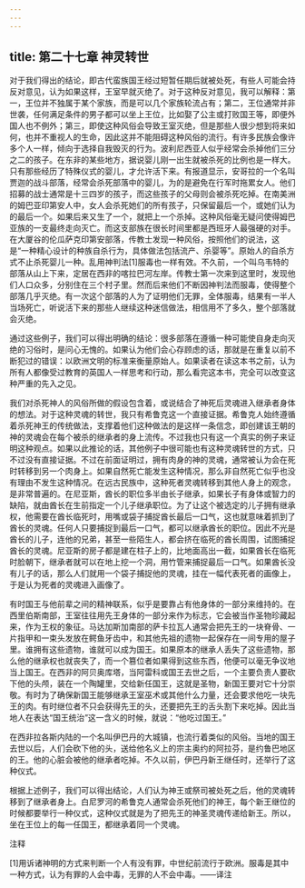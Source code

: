```yaml
---
---
---
```

title: 第二十七章 神灵转世
---




对于我们得出的结论，即古代蛮族国王经过短暂任期后就被处死，有些人可能会持反对意见，认为如果这样，王室早就灭绝了。对于这种反对意见，我可以解释：第一，王位并不独属于某个家族，而是可以几个家族轮流占有；第二，王位通常并非世袭，任何满足条件的男子都可以坐上王位，比如娶了公主或打败国王等，即便外国人也不例外；第三，即使这种风俗会导致王室灭绝，但是那些人很少想到将来如何，也并不重视人的生命，因此这并不能阻碍这种风俗的流行。有许多民族会像许多个人一样，倾向于选择自我毁灭的行为。波利尼西亚人似乎经常会杀掉他们三分之二的孩子。在东非的某些地方，据说婴儿刚一出生就被杀死的比例也是一样大。只有那些经历了特殊仪式的婴儿，才允许活下来。有报道显示，安哥拉的一个名叫贾迦的战斗部落，经常会杀死部落中的婴儿，为的是避免在行军时拖累女人。他们招募的战士通常是十三四岁的孩子，而这些孩子的父母则会被杀死吃掉。在南美洲的姆巴亚印第安人中，女人会杀死她们的所有孩子，只保留最后一个，或她们认为的最后一个。如果后来又生了一个，就把上一个杀掉。这种风俗毫无疑问使得姆巴亚族的一支最终走向灭亡。而这支部族在很长时间里都是西班牙人最强硬的对手。在大厦谷的伦瓜萨克印第安部落，传教士发现一种风俗，按照他们的说法，这是“一种精心设计的种族自杀行为，具体做法包括流产、杀婴等”。原始人的自杀方式不止杀死婴儿一种。乱用神判法[1]服毒也一样有效。不久前，一个叫乌韦特的部落从山上下来，定居在西非的喀拉巴河左岸。传教士第一次来到这里时，发现他们人口众多，分别住在三个村子里。然而后来他们不断因神判法而服毒，使得整个部落几乎灭绝。有一次这个部落的人为了证明他们无罪，全体服毒，结果有一半人当场死亡，听说活下来的那些人继续这种迷信做法，相信用不了多久，整个部落就会灭绝。

通过这些例子，我们可以得出明确的结论：很多部落在遵循一种可能使自身走向灭绝的习俗时，是问心无愧的。如果认为他们会心存顾虑的话，那就是在重复以前不断犯过的错误：以欧洲文明的标准来衡量原始人。如果读者在读这本书之前，认为所有人都像受过教育的英国人一样思考和行动，那么看完这本书，完全可以改变这种严重的先入之见。

我们对杀死神人的风俗所做的假设包含着，或说结合了神死后灵魂进入继承者身体的想法。对于这种灵魂的转世，我只有希鲁克这一个直接证据。希鲁克人始终遵循着杀死神王的传统做法，支撑着他们这种做法的是这样一条信念，即创建该王朝的神的灵魂会在每个被杀的继承者的身上流传。不过我也只有这一个真实的例子来证明这种观点。如果以此推论的话，其他例子中很可能也有这种灵魂转世的方式，只不过没有直接证据。不过在前面证明过，拥有肉身的神的灵魂，通常被认为会在死时转移到另一个肉身上。如果自然死亡能发生这种情况，那么非自然死亡似乎也没有理由不发生这种情况。在远古民族中，这种死者灵魂转移到其他人身上的观念，是非常普遍的。在尼亚斯，酋长的职位多半由长子继承，如果长子有身体或智力的缺陷，就由酋长在生前指定一个儿子继承职位。为了让这个被选定的儿子拥有继承权，他需要在酋长临死时，用嘴或袋子捕捉酋长最后一口气，这也就意味着抓到了酋长的灵魂。任何人只要捕捉到最后一口气，都可以继承酋长的职位。因此不光是酋长的儿子，连他的兄弟，甚至一些陌生人，都会挤在临死的酋长周围，试图捕捉酋长的灵魂。尼亚斯的房子都是建在柱子上的，比地面高出一截，如果酋长在临死时脸朝下，继承者就可以在地上挖一个洞，用竹管来捕捉最后一口气。如果酋长没有儿子的话，那么人们就用一个袋子捕捉他的灵魂，挂在一幅代表死者的画像上，于是认为死者的灵魂进入画像了。

有时国王与他前辈之间的精神联系，似乎是要靠占有他身体的一部分来维持的。在西里伯斯南部，王室往往用先王身体的一部分来作为标志，它会被当作圣物珍藏起来，作为王权的象征。马达加斯加南部的萨卡拉瓦人通常会把先王的一块脊骨、一片指甲和一束头发放在鳄鱼牙齿中，和其他先祖的遗物一起保存在一间专用的屋子里。谁拥有这些遗物，谁就可以成为国王。如果原本的继承人丢失了这些遗物，那么他的继承权也就丧失了，而一个篡位者如果得到这些东西，他便可以毫无争议地当上国王。在西非的阿贝奥库塔，当阿雷科或国王去世之后，一个主要负责人要砍下他的头颅，装在一个陶罐里，交给新任国王，这就是圣物，新国王要对它十分崇敬。有时为了确保新国王能够继承王室巫术或其他什么力量，还会要求他吃一块先王的肉。有时继位者不只会获得先王的头，还要把先王的舌头割下来吃掉。因此当地人在表达“国王统治”这一含义的时候，就说：“他吃过国王。”

在西非拉各斯内陆的一个名叫伊巴丹的大城镇，也流行着类似的风俗。当地的国王去世以后，人们会砍下他的头，送给他名义上的宗主奥约的阿拉芬，是约鲁巴地区的王。他的心脏会被他的继承者吃掉。不久以前，伊巴丹新王继任时，还举行了这种仪式。

根据上述例子，我们可以得出结论，人们认为神王或祭司被处死之后，他的灵魂转移到了继承者身上。白尼罗河的希鲁克人通常会杀死他们的神王，每个新王继位的时候都要举行一种仪式，这种仪式就是为了把先王的神圣灵魂传递给新王。所以，坐在王位上的每一任国王，都继承着同一个灵魂。

注释

[1]用诉诸神明的方式来判断一个人有没有罪，中世纪前流行于欧洲。服毒是其中一种方式，认为有罪的人会中毒，无罪的人不会中毒。——译注